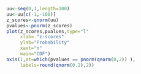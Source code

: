 ```r
uu<-seq(0,1,length=100)
uu<-uu[c(-1,-100)]
z_scores<-qnorm(uu)
pvalues<-pnorm(z_scores)
plot(z_scores,pvalues,type="l"
     xlab= "z-scores"
     ylab="Probability"
     xaxt="n"
     main="CDF")
axis(1,at=which(pvalues == pnorm(qnorm(0,2)) ),
     labels=round(qnorm(0.2),2))
```